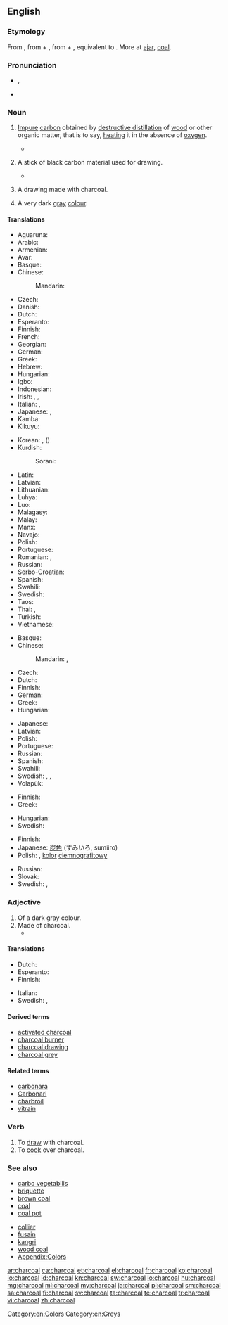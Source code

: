 ==English==
{{wikipedia}}

===Etymology===
From {{etyl|enm|en}} {{term|charcole|lang=enm}}, from {{term|charren||lang=enm|to change, turn}} + {{term|cole||lang=enm|coal}}, from {{etyl|ang|en}} {{term|cierran||to change, turn|lang=ang}} + {{term|col||coal|lang=ang}}, equivalent to  {{compound|char|coal}}. More at [[ajar]], [[coal]].

===Pronunciation===
* {{a|RP}} {{IPA|/ˈtʃɑː.kəʊl/}}, {{X-SAMPA|/"tSA:k@Ul/}}
* {{audio|en-us-charcoal.ogg|Audio (US)}}

===Noun===
{{en-noun|-|s}}

# {{context|uncountable|lang=en}} [[impure|Impure]] [[carbon]] obtained by [[destructive distillation]] of [[wood]] or other organic matter, that is to say, [[heat]]ing it in the absence of [[oxygen]].
#* {{quote-book|year=2006|author=[[w:Edwin Black|Edwin Black]]
|title=Internal Combustion
|chapter=2|url=http://openlibrary.org/works/OL4103950W
|passage=But through the oligopoly, charcoal fuel proliferated throughout London's trades and industries.&nbsp; By the 1200s, brewers and bakers, tilemakers, glassblowers, pottery producers, and a range of other craftsmen all became hour-to-hour consumers of '''charcoal'''.}}
# {{context|countable|lang=en}} A stick of black carbon material used for drawing.
#* {{quote-book|year=1879|title=The Telephone, the Microphone and the Phonograph|author=Th Du Moncel|page=166|passage=He takes the prepared '''charcoal''' used by artists, brings it to a white heat, and suddenly plunges it in a bath of mercury, of which the globules instantly penetrate the pores of charcoal, and may be said to metallize it.}}
# {{context|countable|lang=en}} A drawing made with charcoal.
# A very dark [[gray]] [[colour]].
#: {{color panel|343332}}

====Translations====
{{trans-top|substance}}
* Aguaruna: {{tø|agr|kayušik}}
* Arabic: {{t-|ar|فحم الخشب|tr=fáħmu-l-xášab|m}}
* Armenian: {{t-|hy|փայտածուխ|tr=p'aytaçux}}
* Avar: {{t-|av|цӏцӏулал тӏуччи|sc=Cyrl}}
* Basque: {{t-|eu|ikatz}}
* Chinese:
*: Mandarin: {{t|cmn|木炭|tr=mùtàn|sc=Hani}}
* Czech: {{t-|cs|dřevěné uhlí|n}}
* Danish: {{t-|da|trækul}}
* Dutch: {{t+|nl|houtskool|m}}
* Esperanto: {{t-|eo|lignokarbo}}
* Finnish: {{t+|fi|puuhiili}}
* French: {{t+|fr|charbon de bois|m}}
* Georgian: {{t-|ka|ხის ნახშირი|tr=xis naxširi|sc=Geor}}
* German: {{t+|de|Holzkohle|f}}
* Greek: {{t+|el|κάρβουνο|n|tr=kárvouno}}
* Hebrew: {{t-|he|פֶּחָם עֵץ|tr=pecham 'etz|sc=Hebr}}
* Hungarian: {{t+|hu|faszén}}
* Igbo: {{tø|ig|íchẹoku}}
* Indonesian: {{t+|id|arang}}
* Irish: {{t-|ga|fioghual|m}}, {{t-|ga|gualach|m}}, {{qualifier|for drawing}} {{t-|ga|gualach líníochta|m}}
* Italian: {{t+|it|carbone|m}}, {{t-|it|carbonella|f}}
* Japanese: {{t+|ja|炭|tr=すみ, sumi}}, {{t-|ja|木炭|tr=もくたん, mokutan}}
* Kamba: {{tø|kam|makaa}}
* Kikuyu: {{tø|ki|makara}}
{{trans-mid}}
* Korean: {{t+|ko|숯|tr=sut}}, {{t+|ko|목탄|tr=moktan}} ({{t+|ko|木炭}})
* Kurdish:
*: Sorani: {{t-|ku|خه‌ڵوز|tr=xelluz|sc=ku-Arab}}
* Latin: {{t-|la|carbo|m}}
* Latvian: {{t-|lv|ogles|p}}
* Lithuanian: {{t+|lt|anglis}}
* Luhya: {{tø|luy|likaa}}
* Luo: {{tø|luo|makaa}}
* Malagasy: {{t+|mg|àrina}}
* Malay: {{t-|ms|arang}}
* Manx: {{t-|gv|geayl foiee|m}}
* Navajo: {{tø|nv|tʼeesh}}
* Polish: {{t-|pl|węgiel drzewny|m}}
* Portuguese: {{t+|pt|carvão|m}}
* Romanian: {{t|ro|cărbune|m}}, {{t|ro|cărbune de lemn|m}}
* Russian: {{t-|ru|древесный уголь|m|tr=drevésnyj úgol’}}
* Serbo-Croatian: {{t-|sh|drveni ugalj|m}}
* Spanish: {{t+|es|carbón|m}}
* Swahili: {{t+|sw|kaa}}
* Swedish: {{t+|sv|träkol|n}}
* Taos: {{tø|twf|úyna}}
* Thai: {{t-|th|ถ่านไม้|tr=tàan máai}}, {{t+|th|ถ่าน|tr=tàan}}
* Turkish: {{t+|tr|odun kömürü}}
* Vietnamese: {{t+|vi|than gỗ}}
{{trans-bottom}}

{{trans-top|stick used for drawing}}
* Basque: {{t-|eu|ekurrikatz}}
* Chinese:
*: Mandarin: {{t|cmn|炭筆|sc=Hani}}, {{t|cmn|炭笔|tr=tànbǐ|sc=Hani}}
* Czech: {{t-|cs|uhel|m}}
* Dutch: {{t+|nl|houtskool|m}}
* Finnish: {{t+|fi|hiili}}
* German: {{t+|de|Kohle|f}}
* Greek: {{t+|el|κάρβουνο|n|tr=kárvouno}}
* Hungarian: {{t-|hu|rajzszén}}
{{trans-mid}}
* Japanese: {{t-|ja|木炭|tr=もくたん, mokutan}}
* Latvian: {{t-|lv|ogle|f}}
* Polish: {{t+|pl|węgiel|m}}
* Portuguese: {{t+|pt|carvão|m}}
* Russian: {{t+|ru|уголь|m|tr=úgol’}}
* Spanish: {{t+|es|carboncillo|m}}
* Swahili: {{t+|sw|makaa}}
* Swedish: {{t-|sv|kolkrita|c}}, {{t-|sv|teckningskol|n}}, {{t-|sv|ritkol|n}}
* Volapük: {{t-|vo|däsinakolat}}
{{trans-bottom}}

{{trans-top|drawing}}
* Finnish: {{t-|fi|hiilipiirros}}
* Greek: {{t+|el|κάρβουνο|n|tr=kárvouno}}
{{trans-mid}}
* Hungarian: {{t+|hu|szénrajz}}
* Swedish: {{t-|sv|kolteckning|c}}
{{trans-bottom}}

{{trans-top|colour}}
* Finnish: {{t+|fi|antrasiitti}}
* Japanese: [[炭]][[色]] (すみいろ, sumiiro)
* Polish: {{t+|pl|antracyt|m}}, [[kolor]] [[ciemnografitowy]] {{g|m}}
{{trans-mid}}
* Russian: {{t+|ru|угольный}}
* Slovak: {{t-|sk|antracitová|f}}
* Swedish: {{t-|sv|antracitgrå}}, {{t-|sv|antracit}}
{{trans-bottom}}

===Adjective===
{{en-adj}}

# Of a dark gray colour.
# Made of charcoal.
#* {{quote-book|year=2006|author=[[w:Edwin Black|Edwin Black]]
|title=Internal Combustion
|chapter=2|url=http://openlibrary.org/works/OL4103950W
|passage=But through the oligopoly, '''charcoal''' fuel proliferated throughout London's trades and industries.&nbsp; By the 1200s, brewers and bakers, tilemakers, glassblowers, pottery producers, and a range of other craftsmen all became hour-to-hour consumers of charcoal.}}

====Translations====
{{trans-top|colour}}
* Dutch: {{t+|nl|antraciet}}
* Esperanto: {{t-|eo|lignokarba}}
* Finnish: {{t+|fi|antrasiitti}}
{{trans-mid}}
* Italian: {{t+|it|antracite}}
* Swedish: {{t-|sv|antracitgrå}}, {{t-|sv|antracit}}
{{trans-bottom}}

====Derived terms====
* [[activated charcoal]]
* [[charcoal burner]]
* [[charcoal drawing]]
* [[charcoal grey]]

====Related terms====
* [[carbonara]]
* [[Carbonari]]
* [[charbroil]]
* [[vitrain]]

===Verb===
{{en-verb}}

# To [[draw]] with charcoal.
# To [[cook]] over charcoal.

===See also===
{{top2}}
* [[carbo vegetabilis]]
* [[briquette]]
* [[brown coal]]
* [[coal]]
* [[coal pot]]
{{mid2}}
* [[collier]]
* [[fusain]]
* [[kangri]]
* [[wood coal]]
* [[Appendix:Colors]]
{{bottom}}

[[Category:en:Colors]]
[[Category:en:Greys]]

[[ar:charcoal]]
[[ca:charcoal]]
[[et:charcoal]]
[[el:charcoal]]
[[fr:charcoal]]
[[ko:charcoal]]
[[io:charcoal]]
[[id:charcoal]]
[[kn:charcoal]]
[[sw:charcoal]]
[[lo:charcoal]]
[[hu:charcoal]]
[[mg:charcoal]]
[[ml:charcoal]]
[[my:charcoal]]
[[ja:charcoal]]
[[pl:charcoal]]
[[sm:charcoal]]
[[sa:charcoal]]
[[fi:charcoal]]
[[sv:charcoal]]
[[ta:charcoal]]
[[te:charcoal]]
[[tr:charcoal]]
[[vi:charcoal]]
[[zh:charcoal]]
